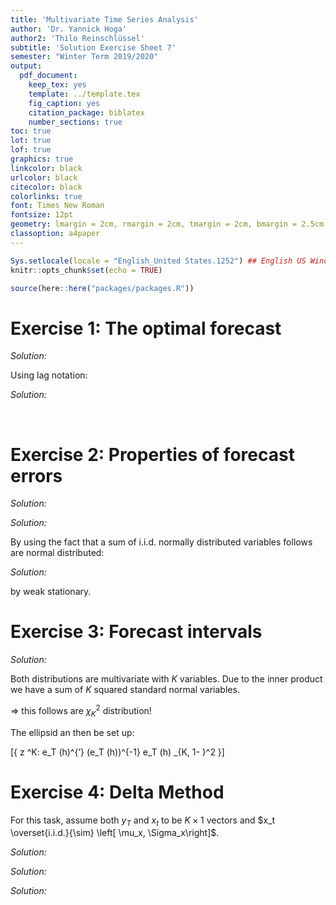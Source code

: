 ```yaml
---
title: 'Multivariate Time Series Analysis'
author: 'Dr. Yannick Hoga'
author2: 'Thilo Reinschlüssel'
subtitle: 'Solution Exercise Sheet 7'
semester: "Winter Term 2019/2020"
output:
  pdf_document:
    keep_tex: yes
    template: ../template.tex
    fig_caption: yes
    citation_package: biblatex
    number_sections: true
toc: true
lot: true
lof: true
graphics: true
linkcolor: black
urlcolor: black
citecolor: black
colorlinks: true
font: Times New Roman
fontsize: 12pt
geometry: lmargin = 2cm, rmargin = 2cm, tmargin = 2cm, bmargin = 2.5cm
classoption: a4paper
---
```


```r
Sys.setlocale(locale = "English_United States.1252") ## English US Windows
knitr::opts_chunk$set(echo = TRUE)

source(here::here("packages/packages.R"))
```

# Exercise 1: The optimal forecast

\begin{itemize}
  \item[a)] Show that the stationary $\VAR(1)$ process $z_t = t_{t-1} + a_t$ with $a_t$ a standard white noise has the following causal representation:
  
  $$z_t = \sum_{i  = 0}^{\infty} \theta_i a_{t-i} $$
\end{itemize}

_Solution:_

\begin{align*}
  z_t & = \phi \cdot \underbrace{z_{t-1}}_{\phi z_{t-2} + a_{t-1}} + a_t \\
  & = \phi^2 z_{t-2} + \phi a_{t-1} + a_t\\
  & = \phi^3 z_{t-3} + \phi^2 a_{t-2} + \phi a_{t-1} + a_t\\
  & \vdots \\
  & = \phi^m z_{t -m} + \sum_{i = 0}^{m - 1} \phi^i a_{t-i}\\
  & = 0 + \sum_{i = 0}^{m - 1} \phi^i a_{t-i}˜ \\
  & \text{with} \ \lim_{m \rightarrow \infty} \phi^m = 0 \ \text{by weak stationarity}\\
  & = \sum_{i = 0}^{\infty} \theta_i a_{t-i}
\end{align*}


Using lag notation: 

\begin{align*}
  z_t & = \phi  L z_t + a_t \\
  \Leftrightarrow (1 - \phi L)z_t & = a_t \\
  \Leftrightarrow z_t & = (1 - \phi L)^{-1} a_t
  \text{and} \quad (1 - \phi L)^{-1} & = \sum_{i = 0}^{\infty} \phi^i L^i \\
  & \text{(requires stationarity and invertiability)}
\end{align*}

\begin{itemize}
  \item[b)] Assume the linear forecasting model $y_T (h) = \psi y_T$ ans show that $\psi = \phi^h$ minimieses the $\MSE$ of $y_T (h)$  given that $y_t$ is a $\VAR(1)$ process. 
\end{itemize}

_Solution:_

\begin{align*}
  y_T (h) = \argmin \underbrace{\MSE(y_T (h))}_{\mathbb{E} \left( \left[y_{T+h} - y_T (h) \right] \left[y_{T+h} - y_T (h) \right]^{'} \right)}\\
\end{align*}  
\begin{align*}  
  \rightarrow Y_{T+h} & = \phi Y_{T+ h -1} + a_{T+h}\\
  & \vdots\\
  & = \phi^h  Y_T + \sum_{i = 0}^{h -1} \phi^i a_{T+h-i}\\
  \\
  \Rightarrow y_{T+ h} - Y_T (h) & = \phi^h Y_T + \sum_{i = 0}^{h -1} \phi^i a_{T + h -1} - \psi y_T\\
  \Rightarrow \MSE(y_T (h)) & = \mathbb{E} \left[ \underbrace{\left( \sum_{i = 0}^{h-1} \phi^i a_{T+h-i}  \right) \left( \sum_{i = 0}^{h-1} \phi^i a_{T+h-i}  \right)^{'} }_{\text{depends not on} \ \psi}       + \underbrace{\left(\phi^h - \psi \right)y_T y_T^{'} \left(\phi^h - \psi \right)}_{\text{minimised by} \ \psi = \phi^h} \right]
\end{align*}

# Exercise 2: Properties of forecast errors

\begin{itemize}
  \item[a)] Show that for a general $\VAR(p)$ process
  \[z_{T+h} - z_T (h) = e_T (h) = \sum_{i = 0}^{h -1} \theta_i a_{T + h -i}\]
  \begin{itemize}
    \item[] where $z_T (h)$ is assumed to be the optimal forecast.
  \end{itemize}
\end{itemize}

_Solution:_

\begin{align*}
  z_T  & =  \phi_0 + \phi_1 z_{T-1} + \ldots  + \phi_p z_{T-p} + a_t \\
  \text{and forecast:} \ \ z_{T-1} (1) & = \phi_0  +\phi_1 z_{T-1} + \ldots  + \phi_p z_{T - p}\\
  \\
  \Rightarrow Z_{T + 1} - z_T (1) & = a_{T +1} = e_T (1) \\
  \Rightarrow z_{T + 2} - z_T (2) & = \phi_1 \underbrace{\left( z_{T + 1} - z_T (1) \right)} + a_{T + 2}\\
  & = \phi_1 a_{T+1} + a_{T+2}\\
  \Rightarrow z_{T + 3} - z_T (3) & = \phi_1 \underbrace{\left( Z_{T + 2} - z_{T} (2) \right)}_{\phi_1 a_{T + 1} + a_{T + 2}} + \phi_2 \underbrace{\left( z_{T +1} - Z_T (1) \right)}_{a_{T + 2}} + a_{T + 3} \\
  & = \phi_1 \left( \phi_1 a_{T + 1} + a_{T + 2} \right) + \phi_2 a_{T + 2} + a_{T + 3}\\
  & = \underbrace{\left( \phi_1^2 + \phi_2 \right)}_{\theta_2} a_{T + 1} + \underbrace{\phi_1}_{\theta_1} a_{T + 2} + \underbrace{ \ }_{I} a_{T + 3}\\
  & = \theta_2 a_{T + 1} + \theta_1 a_{T + 2} + \underbrace{\theta_0}_{I} a_{T + 3}\\
  \Rightarrow z_{T + h} - z_T (h) & = \theta_{h - 1} a_{T + 1} + \theta_{h - 2} a_{T + 2} + \ldots + \theta_{1} a_{T + h - 1} + \underbrace{\theta_0}_{I} a_{T + h}
\end{align*}

\begin{itemize}
  \item[b)] Assume that $a_t \sim N \left( 0, \Sigma_a \right)$. Derive the distribution of $e_T (h)$.   
\end{itemize}

_Solution:_
\begin{align*}
  \mathbb{E} \left[ z_{T +h}  - z_T (h) \right] & = \sum_{i = 0}^{h-1} \theta_i  \underbrace{\mathbb{E} \left[ a_{T + h - 1}\right]}_{= 0} = 0\\
  \\
  \Cov \left[ z_{T+} - z_T (h) \right]  & = \mathbb{E} \left[ \left( \sum_{i = 0}^{h-1} \theta_i a_{T + h - i} \right) \left( \sum_{j = 0}^{h-1} \theta_j a_{T + h - j} \right)^{'} \right]\\
   & = \mathbb{E} \left[ \sum_{i = 0}^{h-1} \theta_i \ a_{T + h - i} \ a_{T + h - j}^{'} \ \theta_i^{'} \right]\\
   & = \sum_{i = 0}^{h-1} \theta_i \ \mathbb{E} \left[\ a_{T + h - i} \ a_{T + h - j}^{'} \right] \ \theta_i^{'} \\
   & = \sum_{i = 0}^{h-1} \theta_i \ \Sigma_a  \theta_i^{'}  = \Sigma_e (h) \\
   & \text{since} \mathbb{E} \left( a_{T + h - i} a_{T + h - j} \right) = 0 \text{if} j \neq i 
\end{align*}

By using the fact that a sum of i.i.d. normally distributed variables follows are normal distributed:
\begin{align*}
  e_T (h) \sim \left( N, \Sigma_e (h)\right)\\
  \text{with} \ \Sigma_e (h) = \sum_{i = 0}^{h - 1} \theta_i \Sigma_a \theta_i
\end{align*}


\begin{itemize}
  \item[c)] Prove that $\Cov \left( e_T (h) \right) \rightarrow \Gamma_0$ as $h \rightarrow \infty$. 
\end{itemize}

_Solution:_

\begin{align*}
  \lim_{h \rightarrow \infty} \Cov \left( e_T (h) \right) & = \mathbb{E} \left[ \left( \sum_{i = 0}^{\infty} \theta_i a_{T + h -i}\right)  \left( \sum_{i = 0}^{\infty} \theta_i a_{T + h -i}\right)^{'} \right] \\
  & = \lim_{h \rightarrow \infty} \mathbb{E} \left( z_{T + h} z_{T + h}^{'} \right)\\
  & = \lim_{h \rightarrow \infty} \Gamma_0^{T + h} = \Gamma_0\\
\end{align*}

by weak stationary.

# Exercise 3: Forecast intervals

_Solution:_

\begin{align*}
  e_T (h) & \sim N \left( 0, \Cov(e_T(h))\right) \\
  & \text{For each element it holds that:}\\
  \dfrac{e_{T}^{(i)} (h) }{\sqrt{\Var(e_T^{(i)} (h))}} & \sim N(0,1)\\
  \\
  \Rightarrow & \text{we need} \ \sqrt{\Cov(e_T (h))} \\
  & \rotatebox[origin=c]{180}{$\Lsh$} \ \text{Cholesky decomposition of a positive deinifite matrix} \ A \\
  A & = UDU^{'} \text{, with D a diagonal matrix and U a lower traingular matrix}\\
  & \text{D can be split further into} \ D^{\frac{1}{2}} \cdot D^{\frac{1}{2}} \ (\text{note that} \ D^{'} = D \  \text{and} \ D^{\frac{1}{2}^{'}} = D^{\frac{1}{2}}) \\
  \Rightarrow A & = U D^{\frac{1}{2}} D^{\frac{1}{2}^{'}} = U D^{\frac{1}{2}} \left(U D^{\frac{1}{2}} \right)^{'}\\ 
  & = L L^{'}\\ 
  & \ \text{using} \ \Cov(e_T(h)) = \Cov(e_T(h))^{'} \ \text{by symmetry}
\end{align*}

\begin{align*}
  \Rightarrow e_T (h)^{'} \cdot \Cov(e_T(h))^{-1} \cdot e_T (h) & = e_T (h)^{'} \underbrace{\Cov(e_T(h))^{- \frac{1}{2}^{'}}}_{= L} \underbrace{\Cov(e_T(h))^{- \frac{1}{2}}}_{= L^{'}} e_T (h)\\
  & = \underbrace{\left( e_T (h) \ \Cov(e_T(h))^{- \frac{1}{2}} \right)^{'}}_{\sim N(0, I)} \underbrace{\left( e_T (h) \ \Cov(e_T(h))^{- \frac{1}{2}} \right)}_{\sim N(0, I)} 
\end{align*}

Both distributions are multivariate with $K$ variables. Due to the inner product we have a sum of $K$ squared standard normal variables. 

$\Rightarrow$ this follows are $\chi^2_K$ distribution! 

The ellipsid an then be set up:

\[\left\{ z \in \mathbb{R}^K: e_T (h)^{'} \Cov(e_T (h))^{-1} e_T (h) \leq \chi_{K, 1- \alpha}^2 \right\}\]

# Exercise 4: Delta Method

For this task, assume both $y_T$ and $x_t$ to be $K \times 1$ vectors and $x_t \overset{i.i.d.}{\sim} \left[ \mu_x, \Sigma_x\right]$.

\begin{itemize}
  \item[a)] Let $y_t = f(x_t) = \phi_1 x_t$. Compute the mean and variance of $y_T$.
\end{itemize}

_Solution:_

\begin{align*}
  y_t & = \phi_1 x_t\\
  \\
  \mathbb{E} & = \mathbb{E} (\phi_1 x_t) = \phi_1 \mathbb{E} (x_t) = \phi_1 \mu_x \\
  y_t - \mathbb{E}(y_t) & = \tilde{y}_t = \phi_1 (x_t - \mu_x) = \phi_1 \tilde{x}_t\\
  \\
  \Cov(y_t) & = \Cov(\tilde{y}_t) = \Cov(\phi_1 \tilde{x}_t) \\
  & = \phi_1 \mathbb{E} (\tilde{x}_t \tilde{x}_t^{'}) \phi_1^{'} = \phi_1 \Sigma_x \phi_1^{'}
\end{align*}

\begin{itemize}
  \item[b)] Derive the distribution of $\sqrt{T} \left(\bar{y_T} - E(y) \right)$ from your results in a). 
\end{itemize}

_Solution:_

\begin{align*}
  x_t \  \text{ is i.i.d. distributed, } \mathbb{E}(x_t)< \infty, \Cov(x_t) < \infty \\
  \\
  \Rightarrow \text{ a CLT applies!}\\
  \sqrt{T} \left( \bar{Y}_T - \mathbb{E} (y) \right) \overset{d}{\longrightarrow} N(0, \phi_1 \Sigma_x \phi_1^{'} )
\end{align*}

\begin{itemize}
  \item[c)] Now let $f(\cdot)$ be some function $f(x): \mathbb{R}^K \mapsto \mathbb{R}^K$. Derive the first order Taylor expansion for $f(x)$ at $\mu_x$ and write it down in detail.  
\end{itemize}

_Solution:_
